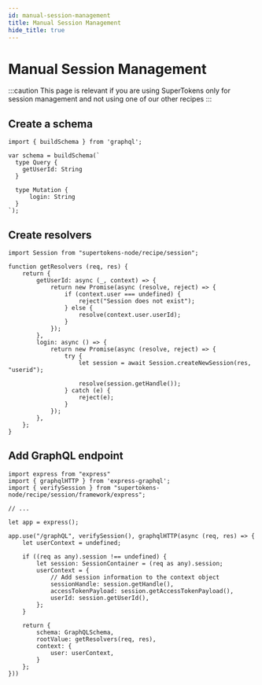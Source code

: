 ```yaml
---
id: manual-session-management
title: Manual Session Management
hide_title: true
---
```


<!-- COPY DOCS -->
<!-- ./session/graphql-integration/manual-session-management.mdx -->

# Manual Session Management

:::caution
This page is relevant if you are using SuperTokens only for session management and not using one of our other recipes
:::

## Create a schema

```tsx
import { buildSchema } from 'graphql';

var schema = buildSchema(`
  type Query {
    getUserId: String
  }

  type Mutation {
      login: String
  }
`);
```

## Create resolvers

```tsx
import Session from "supertokens-node/recipe/session";

function getResolvers (req, res) {
    return {
        getUserId: async (_, context) => {
            return new Promise(async (resolve, reject) => {
                if (context.user === undefined) {
                    reject("Session does not exist");
                } else {
                    resolve(context.user.userId);
                }
            });
        },
        login: async () => {
            return new Promise(async (resolve, reject) => {
                try {
                    let session = await Session.createNewSession(res, "userid");

                    resolve(session.getHandle());
                } catch (e) {
                    reject(e);
                }
            });
        },
    };
}
```

## Add GraphQL endpoint

```tsx
import express from "express"
import { graphqlHTTP } from 'express-graphql';
import { verifySession } from "supertokens-node/recipe/session/framework/express";

// ...

let app = express();

app.use("/graphQL", verifySession(), graphqlHTTP(async (req, res) => {
    let userContext = undefined;

    if ((req as any).session !== undefined) {
        let session: SessionContainer = (req as any).session;
        userContext = {
            // Add session information to the context object
            sessionHandle: session.getHandle(),
            accessTokenPayload: session.getAccessTokenPayload(),
            userId: session.getUserId(),
        };
    }

    return {
        schema: GraphQLSchema,
        rootValue: getResolvers(req, res),
        context: {
            user: userContext,
        }
    };
}))
```
